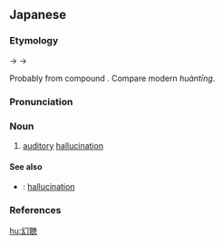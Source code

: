 {{also|幻聽|幻听}}
==Japanese==
<div style="float:right;">
{{wikipedia|lang=ja|幻覚#.E7.A8.AE.E9.A1.9E|幻聴}}
{{wikipedia|Auditory hallucination}}
</div>
{{ja-kanjitab|yomi=o|げん|ちょう}}

===Etymology===
{{IPAchar|/gent͡ɕʲau/}} → {{IPAchar|/gent͡ɕɔː/}} → {{IPAchar|/gent͡ɕoː/}}

Probably from {{etyl|ltc|ja|sort=けんちょう'}} compound {{m|zh|幻聽|tr=ɣuæn thieng|lit=fantasy + listen, hear}}.  Compare modern {{etyl|cmn|-}} ''huàntīng''.

===Pronunciation===
{{ja-pron|yomi=goon|げんちょう|acc=0|acc_ref=DJR}}

===Noun===
{{ja-noun|げんちょう|hhira=げんちやう}}

# [[auditory]] [[hallucination]]

====See also====
* {{ja-r|幻覚|げんかく}}: [[hallucination]] {{qualifier|in general}}

===References===
<references/>

[[hu:幻聴]]